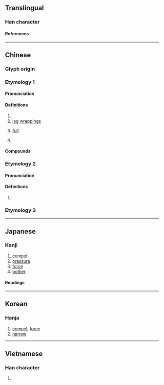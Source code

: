 {{character info}}
==Translingual==

===Han character===
{{Han char|rn=9|rad=人|as=09|sn=11|four=21266|canj=OMRW|ids=⿰亻畐}}

====References====
{{Han ref|kx=0111.230|dkj=00887|dj=0237.200|hdz=10187.020|uh=506A}}

----

==Chinese==
{{zh-forms}}

===Glyph origin===
{{Han etym}}

===Etymology 1===

====Pronunciation====
{{zh-pron
|m=bī
|c=bik1
|mc=2
|oc=1,1
|cat=v,n,a,pn
}}

====Definitions====
{{zh-hanzi}}

# {{zh-alt-form|逼|to [[force]]; to [[coerce]]}}
# [[leg]] [[wrapping]]s
# {{lb|zh|of stomach}} [[full]]
# {{surname|zh}}

====Compounds====
{{zh-der|偪臣|僭上偪下|偪仄|偪仂|偪側}}

===Etymology 2===

====Pronunciation====
{{zh-pron
|m=fù
|mc=1
|oc=n,2
|cat=syllable
}}

====Definitions====
{{zh-hanzi}}

# {{zh-only|偪陽}}

===Etymology 3===
{{zh-see|伏|v|to [[yield]] to}}

----

==Japanese==

===Kanji===
{{ja-kanji|grade=|rs=人09}}

# [[compel]]
# [[pressure]]
# [[force]]
# [[bother]]

====Readings====
{{ja-readings
|on=ひょく, ひき, ふく
|kun=せまる, むかばき
}}

----

==Korean==

===Hanja===
{{ko-hanja|핍}}

# [[compel]], [[force]]
# [[narrow]]

----

==Vietnamese==

===Han character===
{{vi-readings|reading=[[bức]]|rs=人09}}

# {{rfdef|vi|sort=人09}}